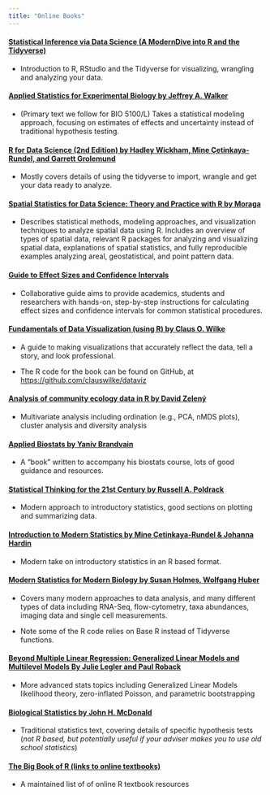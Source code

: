 ```yaml
---
title: "Online Books"
---
```


#### [Statistical Inference via Data Science (A ModernDive into R and the Tidyverse)](https://moderndive.com/index.html)

-   Introduction to R, RStudio and the Tidyverse for visualizing, wrangling and analyzing your data.

#### [Applied Statistics for Experimental Biology by Jeffrey A. Walker](https://www.middleprofessor.com/files/applied-biostatistics_bookdown/_book/)

-   (Primary text we follow for BIO 5100/L) Takes a statistical modeling approach, focusing on estimates of effects and uncertainty instead of traditional hypothesis testing.

#### [R for Data Science (2nd Edition) by Hadley Wickham, Mine Çetinkaya-Rundel, and Garrett Grolemund](https://r4ds.hadley.nz/)

-   Mostly covers details of using the tidyverse to import, wrangle and get your data ready to analyze.

#### [Spatial Statistics for Data Science: Theory and Practice with R by  Moraga](https://www.paulamoraga.com/book-spatial/index.html)

-   Describes statistical methods, modeling approaches, and visualization techniques to analyze spatial data using R. Includes an overview of types of spatial data, relevant R packages for analyzing and visualizing spatial data, explanations of spatial statistics, and fully reproducible examples analyzing areal, geostatistical, and point pattern data.

#### [Guide to Effect Sizes and Confidence Intervals](https://matthewbjane.quarto.pub/guide-to-effect-sizes-and-confidence-intervals)

-   Collaborative guide aims to provide academics, students and researchers with hands-on, step-by-step instructions for calculating effect sizes and confidence intervals for common statistical procedures.

#### [Fundamentals of Data Visualization (using R) by Claus O. Wilke](https://clauswilke.com/dataviz/index.html)

-   A guide to making visualizations that accurately reflect the data, tell a story, and look professional.

-   The R code for the book can be found on GitHub, at <https://github.com/clauswilke/dataviz>

#### [Analysis of community ecology data in R by David Zelený](https://www.davidzeleny.net/anadat-r/doku.php/en:start)

-   Multivariate analysis including ordination (e.g., PCA, nMDS plots), cluster analysis and diversity analysis

#### [Applied Biostats by Yaniv Brandvain](https://bookdown.org/ybrandvain/Applied-Biostats/)

-   A "book" written to accompany his biostats course, lots of good guidance and resources.

#### [Statistical Thinking for the 21st Century by Russell A. Poldrack](https://statsthinking21.github.io/statsthinking21-core-site/index.html#)

-   Modern approach to introductory statistics, good sections on plotting and summarizing data.

#### [Introduction to Modern Statistics by Mine Çetinkaya-Rundel & Johanna Hardin](https://openintro-ims.netlify.app/index.html)

-   Modern take on introductory statistics in an R based format.

#### [Modern Statistics for Modern Biology by Susan Holmes, Wolfgang Huber](https://www.huber.embl.de/msmb/introduction.html)

-   Covers many modern approaches to data analysis, and many different types of data including RNA-Seq, flow-cytometry, taxa abundances, imaging data and single cell measurements.

-   Note some of the R code relies on Base R instead of Tidyverse functions.

#### [Beyond Multiple Linear Regression: Generalized Linear Models and Multilevel Models By Julie Legler and Paul Roback](https://bookdown.org/roback/bookdown-BeyondMLR/)

-   More advanced stats topics including Generalized Linear Models likelihood theory, zero-inflated Poisson, and parametric bootstrapping

#### [Biological Statistics by John H. McDonald](https://stats.libretexts.org/Bookshelves/Applied_Statistics/Book%3A_Biological_Statistics_(McDonald))

-   Traditional statistics text, covering details of specific hypothesis tests (*not R based, but potentially useful if your adviser makes you to use old school statistics*)

#### [The Big Book of R (links to online textbooks)](https://www.bigbookofr.com/)

-   A maintained list of of online R textbook resources
